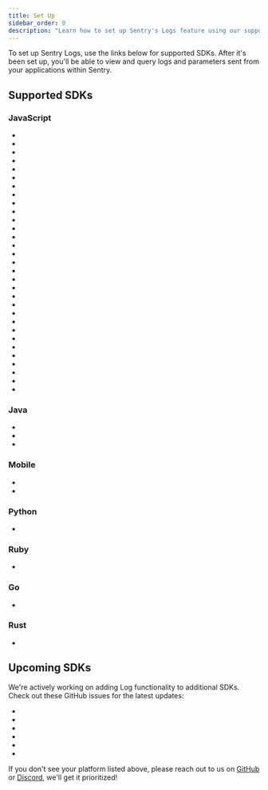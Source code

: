 ```yaml
---
title: Set Up
sidebar_order: 0
description: "Learn how to set up Sentry's Logs feature using our supported SDKs."
---
```


<Include name="feature-stage-beta-logs.mdx" />

To set up Sentry Logs, use the links below for supported SDKs. After it's been set up, you'll be able to view and query logs and parameters sent from your applications within Sentry.

## Supported SDKs

### JavaScript

- <LinkWithPlatformIcon
    platform="javascript.browser"
    label="Browser JavaScript"
    url="/platforms/javascript/logs/"
  />
- <LinkWithPlatformIcon
    platform="javascript.angular"
    label="Angular"
    url="/platforms/javascript/guides/angular/logs/"
  />
- <LinkWithPlatformIcon
    platform="javascript.astro"
    label="Astro"
    url="/platforms/javascript/guides/astro/logs/"
  />
- <LinkWithPlatformIcon
    platform="javascript.aws-lambda"
    label="AWS Lambda"
    url="/platforms/javascript/guides/aws-lambda/logs/"
  />
- <LinkWithPlatformIcon
    platform="javascript.azure-functions"
    label="Azure Functions"
    url="/platforms/javascript/guides/azure-functions/logs/"
  />
- <LinkWithPlatformIcon
    platform="javascript.bun"
    label="Bun"
    url="/platforms/javascript/guides/bun/logs/"
  />
- <LinkWithPlatformIcon
    platform="javascript.cloudflare"
    label="Cloudflare"
    url="/platforms/javascript/guides/cloudflare/logs/"
  />
- <LinkWithPlatformIcon
    platform="javascript.connect"
    label="Connect"
    url="/platforms/javascript/guides/connect/logs/"
  />
- <LinkWithPlatformIcon
    platform="javascript.electron"
    label="Electron"
    url="/platforms/javascript/guides/electron/logs/"
  />
- <LinkWithPlatformIcon
    platform="javascript.ember"
    label="Ember"
    url="/platforms/javascript/guides/ember/logs/"
  />
- <LinkWithPlatformIcon
    platform="javascript.express"
    label="Express"
    url="/platforms/javascript/guides/express/logs/"
  />
- <LinkWithPlatformIcon
    platform="javascript.fastify"
    label="Fastify"
    url="/platforms/javascript/guides/fastify/logs/"
  />
- <LinkWithPlatformIcon
    platform="javascript.gatsby"
    label="Gatsby"
    url="/platforms/javascript/guides/gatsby/logs/"
  />
- <LinkWithPlatformIcon
    platform="javascript.gcp-functions"
    label="Google Cloud Functions"
    url="/platforms/javascript/guides/gcp-functions/logs/"
  />
- <LinkWithPlatformIcon
    platform="javascript.hapi"
    label="Hapi"
    url="/platforms/javascript/guides/hapi/logs/"
  />
- <LinkWithPlatformIcon
    platform="javascript.hono"
    label="Hono"
    url="/platforms/javascript/guides/hono/logs/"
  />
- <LinkWithPlatformIcon
    platform="javascript.koa"
    label="Koa"
    url="/platforms/javascript/guides/koa/logs/"
  />
- <LinkWithPlatformIcon
    platform="javascript.nestjs"
    label="Nest.js"
    url="/platforms/javascript/guides/nestjs/logs/"
  />
- <LinkWithPlatformIcon
    platform="javascript.node"
    label="Node.js"
    url="/platforms/javascript/guides/node/logs/"
  />
- <LinkWithPlatformIcon
    platform="javascript.nextjs"
    label="Next.js"
    url="/platforms/javascript/guides/nextjs/logs/"
  />
- <LinkWithPlatformIcon
    platform="javascript.nuxt"
    label="Nuxt"
    url="/platforms/javascript/guides/nuxt/logs/"
  />
- <LinkWithPlatformIcon
    platform="javascript.react"
    label="React"
    url="/platforms/javascript/guides/react/logs/"
  />
- <LinkWithPlatformIcon
    platform="javascript.react-router"
    label="React Router"
    url="/platforms/javascript/guides/react-router/logs/"
  />
- <LinkWithPlatformIcon
    platform="javascript.remix"
    label="Remix"
    url="/platforms/javascript/guides/remix/logs/"
  />
- <LinkWithPlatformIcon
    platform="javascript.solid"
    label="Solid"
    url="/platforms/javascript/guides/solid/logs/"
  />
- <LinkWithPlatformIcon
    platform="javascript.solidstart"
    label="SolidStart"
    url="/platforms/javascript/guides/solidstart/logs/"
  />
- <LinkWithPlatformIcon
    platform="javascript.svelte"
    label="Svelte"
    url="/platforms/javascript/guides/svelte/logs/"
  />
- <LinkWithPlatformIcon
    platform="javascript.sveltekit"
    label="SvelteKit"
    url="/platforms/javascript/guides/sveltekit/logs/"
  />
- <LinkWithPlatformIcon
    platform="javascript.tanstackstart-react"
    label="TanStack Start"
    url="/platforms/javascript/guides/tanstackstart-react/logs/"
  />
- <LinkWithPlatformIcon
    platform="javascript.vue"
    label="Vue"
    url="/platforms/javascript/guides/vue/logs/"
  />
- <LinkWithPlatformIcon
    platform="javascript.wasm"
    label="Wasm"
    url="/platforms/javascript/guides/wasm/logs/"
  />

### Java

- <LinkWithPlatformIcon
    platform="java"
    label="Java"
    url="/platforms/java/logs/"
  />
- <LinkWithPlatformIcon
    platform="java.spring"
    label="Spring"
    url="/platforms/java/guides/spring/logs/"
  />
- <LinkWithPlatformIcon
    platform="java.spring-boot"
    label="Spring Boot"
    url="/platforms/java/guides/spring-boot/logs/"
  />

### Mobile

- <LinkWithPlatformIcon
    platform="android"
    label="Android"
    url="/platforms/android/logs/"
  />
- <LinkWithPlatformIcon
    platform="dart.flutter"
    label="Flutter"
    url="/platforms/dart/guides/flutter/logs/"
  />

### Python

- <LinkWithPlatformIcon
    platform="python"
    label="Python"
    url="/platforms/python/logs/"
  />

### Ruby

- <LinkWithPlatformIcon
    platform="ruby"
    label="Ruby"
    url="/platforms/ruby/logs/"
  />

### Go

- <LinkWithPlatformIcon platform="go" label="Go" url="/platforms/go/logs/" />

### Rust

- <LinkWithPlatformIcon platform="rust" label="Rust" url="/platforms/rust/logs/" />

## Upcoming SDKs

We're actively working on adding Log functionality to additional SDKs. Check out these GitHub issues for the latest updates:

- <LinkWithPlatformIcon
    platform="php"
    label="PHP"
    url="https://github.com/getsentry/sentry-php/issues/1824"
  />
- <LinkWithPlatformIcon
    platform="cocoa"
    label="Cocoa (iOS)"
    url="https://github.com/getsentry/sentry-cocoa/issues/5122"
  />
- <LinkWithPlatformIcon
    platform="elixir"
    label="Elixir"
    url="https://github.com/getsentry/sentry-elixir/issues/886"
  />
- <LinkWithPlatformIcon
    platform="react-native"
    label="React Native"
    url="https://github.com/getsentry/sentry-react-native/issues/4820"
  />
- <LinkWithPlatformIcon
    platform="dotnet"
    label=".NET"
    url="https://github.com/getsentry/sentry-dotnet/issues/4132"
  />
- <LinkWithPlatformIcon
    platform="unity"
    label="Unity"
    url="https://github.com/getsentry/sentry-unity/issues/2172"
  />

If you don't see your platform listed above, please reach out to us on [GitHub](https://github.com/getsentry/sentry/discussions/86804) or [Discord](https://discord.gg/sentry), we'll get it prioritized!
